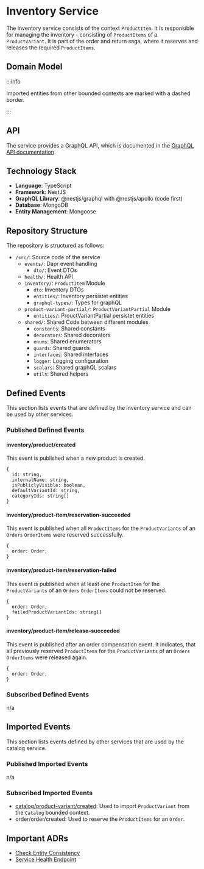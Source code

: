 
# Inventory Service

The inventory service consists of the context `ProductItem`.
It is responsible for managing the inventory - consisting of `ProductItems` of a `ProductVariant`. It is part of the order and return saga, where it reserves and releases the required `ProductItems`.

## Domain Model

<CustomImage path="/renderedDiagrams/inventoryDomainModel" width="790" height="332.875" />

:::info

Imported entities from other bounded contexts are marked with a dashed border.

:::

## API

The service provides a GraphQL API, which is documented in the [GraphQL API documentation](/docs/graphql/inventory).

## Technology Stack

- **Language**: TypeScript
- **Framework**: NestJS
- **GraphQL Library**: @nestjs/graphql with @nestjs/apollo (code first)
- **Database**: MongoDB
- **Entity Management**: Mongoose

## Repository Structure

The repository is structured as follows:

<div className="repository-structure" >

- `/src/`: Source code of the service
  - `events/`: Dapr event handling
    - `dto/`: Event DTOs
  - `health/`: Health API
  - `inventory/`: `ProductItem` Module
    - `dto`: Inventory DTOs
    - `entities/`: Inventory persistet entities
    - `graphql-types/`: Types for graphQL
  - `product-variant-partial/`: `ProductVariantPartial` Module
    - `entities/`: ProuctVariantPartial persistet entities
  - `shared/`: Shared Code between different modules
    - `constants`: Shared constants
    - `decorators`: Shared decorators
    - `enums`: Shared enumerators
    - `guards`: Shared guards
    - `interfaces`: Shared interfaces
    - `logger`: Logging configuration
    - `scalars`: Shared graphQL scalars
    - `utils`: Shared helpers

</div>

## Defined Events

This section lists events that are defined by the inventory service and can be used by other services.

### Published Defined Events

#### inventory/product/created

This event is published when a new product is created.

```tsx
{
  id: string,
  internalName: string,
  isPubliclyVisible: boolean,
  defaultVariantId: string,
  categoryIds: string[]
}
```

#### inventory/product-item/reservation-succeeded

This event is published when all `ProductItems` for the `ProductVariants` of an `Orders` `OrderItems` were reserved successfully.

```tsx
{
  order: Order;
}
```

#### inventory/product-item/reservation-failed

This event is published when at least one `ProductItem` for the `ProductVariants` of an `Orders` `OrderItems` could not be reserved.

```tsx
{
  order: Order,
  failedProductVariantIds: string[]
}
```

#### inventory/product-item/release-succeeded

This event is published after an order compensation event. It indicates, that all previously reserved `ProductItems` for the `ProductVariants` of an `Orders` `OrderItems` were released again.

```tsx
{
  order: Order,
}
```

### Subscribed Defined Events

n/a

## Imported Events

This section lists events defined by other services that are used by the catalog service.

### Published Imported Events

n/a

### Subscribed Imported Events

- [catalog/product-variant/created](/docs/docs/dev-manuals/services/catalog#catalogproduct-variantcreated): Used to import `ProductVariant` from the `Catalog` bounded context.
- order/order/created: Used to reserve the `ProductItems` for an `Order`.

## Important ADRs

- [Check Entity Consistency](/docs/docs/dev-manuals/adr/check-entity-consistency)
- [Service Health Endpoint](/docs/docs/dev-manuals/adr/health-endpoint)

